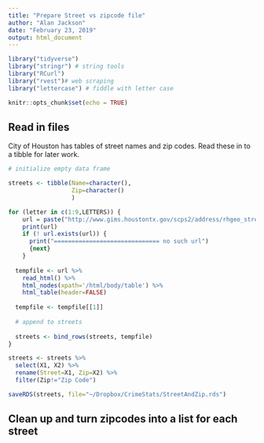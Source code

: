 ```yaml
---
title: "Prepare Street vs zipcode file"
author: "Alan Jackson"
date: "February 23, 2019"
output: html_document
---
```


```r
library("tidyverse")
library("stringr") # string tools
library("RCurl")
library("rvest")# web scraping
library("lettercase") # fiddle with letter case

knitr::opts_chunk$set(echo = TRUE)
```

##  Read in files

City of Houston has tables of street names and zip codes. Read these in
to a tibble for later work.


```r

# initialize empty data frame

streets <- tibble(Name=character(),
                  Zip=character()
                  )

for (letter in c(1:9,LETTERS)) {
    url = paste("http://www.gims.houstontx.gov/scps2/address/rhgeo_street_",letter,".html", sep="")
    print(url)
    if (! url.exists(url)) {
      print("============================== no such url")
      {next}
    }
    
  tempfile <- url %>% 
    read_html() %>% 
    html_nodes(xpath='/html/body/table') %>% 
    html_table(header=FALSE)
    
  tempfile <- tempfile[[1]]
  
  # append to streets
  
  streets <- bind_rows(streets, tempfile)
}

streets <- streets %>% 
  select(X1, X2) %>% 
  rename(Street=X1, Zip=X2) %>% 
  filter(Zip!="Zip Code")

saveRDS(streets, file="~/Dropbox/CrimeStats/StreetAndZip.rds")

```

## Clean up and turn zipcodes into a list for each street

```r

```


